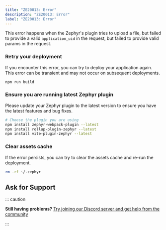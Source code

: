```yaml
---
title: "ZE20013: Error"
description: "ZE20013: Error"
label: "ZE20013: Error"
---
```







This error happens when the Zephyr's plugin tries to upload a file, but failed to provide a valid `application_uid` in the request, but failed to provide valid params in the request.

<Steps>

### Retry your deployment

If you encounter this error, you can try to deploy your application again. This error can be transient and may not occur on subsequent deployments.

```bash
npm run build
```

### Ensure you are running latest Zephyr plugin

Please update your Zephyr plugin to the latest version to ensure you have the latest features and bug fixes.

```bash
# Choose the plugin you are using
npm install zephyr-webpack-plugin --latest
npm install rollup-plugin-zephyr --latest
npm install vite-plugin-zephyr --latest
```

### Clear assets cache

If the error persists, you can try to clear the assets cache and re-run the deployment.

```bash
rm -rf ~/.zephyr
```

</Steps>

## Ask for Support

::: caution

**Still having problems?** [Try joining our Discord server and get help from the community](https://zephyr-cloud.io/discord)

:::
